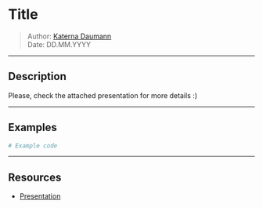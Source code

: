 # Title

> Author: [Katerna Daumann](kad@alteos.com)  
> Date: DD.MM.YYYY



---

## Description

Please, check the attached presentation for more details :)

---

## Examples

```bash
# Example code
```

---

## Resources

- [Presentation](https://pitch.com/v/emotional-detachment-as-a-skill-based-on-mastering-emotional-detachment-by-theresa-m-clark-64thwe)

